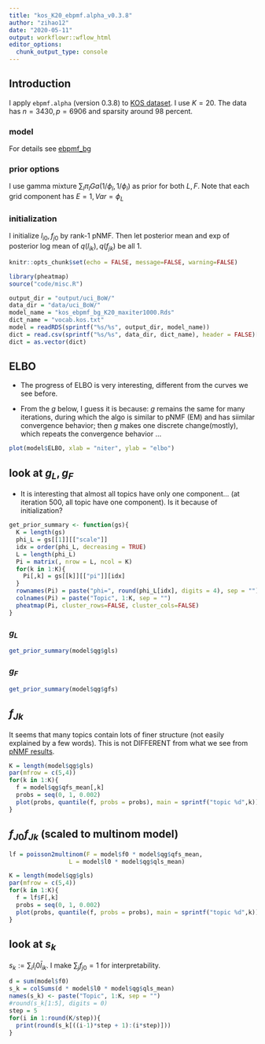 ```yaml
---
title: "kos_K20_ebpmf.alpha_v0.3.8"
author: "zihao12"
date: "2020-05-11"
output: workflowr::wflow_html
editor_options:
  chunk_output_type: console
---
```


## Introduction
I apply `ebpmf.alpha` (version 0.3.8) to [KOS dataset](http://archive.ics.uci.edu/ml/machine-learning-databases/bag-of-words/). I use $K = 20$. The data has $n = 3430,p = 6906$ and sparsity around $98$ percent. 

### model
\begin{align}
    & X_{ij} = \sum_k Z_{ijk}\\
    & Z_{ijk} \sim Pois(l_{i0} f_{j0} l_{ik} f_{jk})\\
    & l_{ik} \sim g_{L, k}(.), f_{jk} \sim g_{F, k}(.) 
\end{align}
For details see [ebpmf_bg](https://github.com/stephenslab/ebpmf.alpha/blob/master/derivations/ebpmf_bg.pdf)

### prior options
I use gamma mixture $\sum_l \pi_{l} Ga(1/\phi_l, 1/\phi_l)$ as prior for both $L, F$.  Note that each grid component has $E = 1, Var = \phi_L$

### initialization
I initialize $l_{i0}, f_{j0}$ by rank-1 pNMF. Then let posterior mean and exp of posterior log mean of $q(l_{ik}), q(f_{jk})$ be all 1. 

```r
knitr::opts_chunk$set(echo = FALSE, message=FALSE, warning=FALSE)
```


```r
library(pheatmap)
source("code/misc.R")

output_dir = "output/uci_BoW/"
data_dir = "data/uci_BoW/"
model_name = "kos_ebpmf_bg_K20_maxiter1000.Rds"
dict_name = "vocab.kos.txt"
model = readRDS(sprintf("%s/%s", output_dir, model_name))
dict = read.csv(sprintf("%s/%s", data_dir, dict_name), header = FALSE)[,1]
dict = as.vector(dict)
```

## ELBO

* The progress of ELBO is very interesting, different from the curves we see before. 

* From the $g$ below, I guess it is because: $g$ remains the same for many iterations, during which the algo is similar to pNMF (EM) and has siimilar convergence behavior; then $g$ makes one discrete change(mostly), which repeats the convergence behavior ...
```r
plot(model$ELBO, xlab = "niter", ylab = "elbo")
```

## look at $g_L, g_F$

*  It is interesting that almost all topics have only one component... (at iteration 500, all topic have one component). Is it because of initialization?
```r
get_prior_summary <- function(gs){
  K = length(gs)
  phi_L = gs[[1]][["scale"]]
  idx = order(phi_L, decreasing = TRUE)
  L = length(phi_L)
  Pi = matrix(, nrow = L, ncol = K)
  for(k in 1:K){
    Pi[,k] = gs[[k]][["pi"]][idx]
  }
  rownames(Pi) = paste("phi=", round(phi_L[idx], digits = 4), sep = "")
  colnames(Pi) = paste("Topic", 1:K, sep = "")
  pheatmap(Pi, cluster_rows=FALSE, cluster_cols=FALSE)
}
```

### $g_L$
```r
get_prior_summary(model$qg$gls)
```

### $g_F$
```r
get_prior_summary(model$qg$gfs)
```


## $f_{Jk}$
It seems that many topics contain lots of finer structure (not easily explained by a few words). This is not DIFFERENT from what we see from [pNMF results](https://zihao12.github.io/ebpmf_demo/applications_kos.html#look_at_the_meaning_of_each_topic). 
```r
K = length(model$qg$gls)
par(mfrow = c(5,4))
for(k in 1:K){
  f = model$qg$qfs_mean[,k]
  probs = seq(0, 1, 0.002)
  plot(probs, quantile(f, probs = probs), main = sprintf("topic %d",k))
}
```


## $f_{J0} f_{Jk}$ (scaled to multinom model)
```r
lf = poisson2multinom(F = model$f0 * model$qg$qfs_mean,
                 L = model$l0 * model$qg$qls_mean)

K = length(model$qg$gls)
par(mfrow = c(5,4))
for(k in 1:K){
  f = lf$F[,k]
  probs = seq(0, 1, 0.002)
  plot(probs, quantile(f, probs = probs), main = sprintf("topic %d",k))
}
```

## look at $s_k$

$s_k := \sum_i l_i0 \bar{l}_{ik}$. I make $\sum_j f_{j0} = 1$ for interpretability. 
```r
d = sum(model$f0)
s_k = colSums(d * model$l0 * model$qg$qls_mean)
names(s_k) <- paste("Topic", 1:K, sep = "")
#round(s_k[1:5], digits = 0)
step = 5
for(i in 1:round(K/step)){
  print(round(s_k[((i-1)*step + 1):(i*step)]))
}
```


<!-- ```{r} -->
<!-- #par(mfrow = c(5,4)) -->
<!-- n_top_word = round(0.002 * p) -->
<!-- for(k in 1:K){ -->
<!--   print(sprintf("topic %d", k)) -->
<!--   word_idx = order(lf$F[,k], decreasing = TRUE)[1:n_top_word] -->
<!--   F_sub = F[word_idx, ] -->
<!--   rownames(F_sub) = dict[word_idx] -->
<!--   colnames(F_sub) = paste("Topic", 1:K, sep = "") -->
<!--   pheatmap(F_sub) -->
<!-- } -->
<!-- ``` -->

